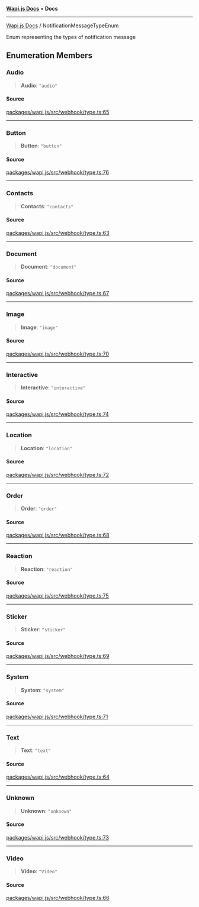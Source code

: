 [**Wapi.js Docs**](../README.mdx) • **Docs**

***

[Wapi.js Docs](../globals.mdx) / NotificationMessageTypeEnum

Enum representing the types of notification message

## Enumeration Members

### Audio

> **Audio**: `"audio"`

#### Source

[packages/wapi.js/src/webhook/type.ts:65](https://github.com/sarthakjdev/wapi.js/packages/wapi.js/src/webhook/type.ts?at=55950734d72fca04a6c87f7236ee551d251cec7e#line=65)

***

### Button

> **Button**: `"button"`

#### Source

[packages/wapi.js/src/webhook/type.ts:76](https://github.com/sarthakjdev/wapi.js/packages/wapi.js/src/webhook/type.ts?at=55950734d72fca04a6c87f7236ee551d251cec7e#line=76)

***

### Contacts

> **Contacts**: `"contacts"`

#### Source

[packages/wapi.js/src/webhook/type.ts:63](https://github.com/sarthakjdev/wapi.js/packages/wapi.js/src/webhook/type.ts?at=55950734d72fca04a6c87f7236ee551d251cec7e#line=63)

***

### Document

> **Document**: `"document"`

#### Source

[packages/wapi.js/src/webhook/type.ts:67](https://github.com/sarthakjdev/wapi.js/packages/wapi.js/src/webhook/type.ts?at=55950734d72fca04a6c87f7236ee551d251cec7e#line=67)

***

### Image

> **Image**: `"image"`

#### Source

[packages/wapi.js/src/webhook/type.ts:70](https://github.com/sarthakjdev/wapi.js/packages/wapi.js/src/webhook/type.ts?at=55950734d72fca04a6c87f7236ee551d251cec7e#line=70)

***

### Interactive

> **Interactive**: `"interactive"`

#### Source

[packages/wapi.js/src/webhook/type.ts:74](https://github.com/sarthakjdev/wapi.js/packages/wapi.js/src/webhook/type.ts?at=55950734d72fca04a6c87f7236ee551d251cec7e#line=74)

***

### Location

> **Location**: `"location"`

#### Source

[packages/wapi.js/src/webhook/type.ts:72](https://github.com/sarthakjdev/wapi.js/packages/wapi.js/src/webhook/type.ts?at=55950734d72fca04a6c87f7236ee551d251cec7e#line=72)

***

### Order

> **Order**: `"order"`

#### Source

[packages/wapi.js/src/webhook/type.ts:68](https://github.com/sarthakjdev/wapi.js/packages/wapi.js/src/webhook/type.ts?at=55950734d72fca04a6c87f7236ee551d251cec7e#line=68)

***

### Reaction

> **Reaction**: `"reaction"`

#### Source

[packages/wapi.js/src/webhook/type.ts:75](https://github.com/sarthakjdev/wapi.js/packages/wapi.js/src/webhook/type.ts?at=55950734d72fca04a6c87f7236ee551d251cec7e#line=75)

***

### Sticker

> **Sticker**: `"sticker"`

#### Source

[packages/wapi.js/src/webhook/type.ts:69](https://github.com/sarthakjdev/wapi.js/packages/wapi.js/src/webhook/type.ts?at=55950734d72fca04a6c87f7236ee551d251cec7e#line=69)

***

### System

> **System**: `"system"`

#### Source

[packages/wapi.js/src/webhook/type.ts:71](https://github.com/sarthakjdev/wapi.js/packages/wapi.js/src/webhook/type.ts?at=55950734d72fca04a6c87f7236ee551d251cec7e#line=71)

***

### Text

> **Text**: `"text"`

#### Source

[packages/wapi.js/src/webhook/type.ts:64](https://github.com/sarthakjdev/wapi.js/packages/wapi.js/src/webhook/type.ts?at=55950734d72fca04a6c87f7236ee551d251cec7e#line=64)

***

### Unknown

> **Unknown**: `"unknown"`

#### Source

[packages/wapi.js/src/webhook/type.ts:73](https://github.com/sarthakjdev/wapi.js/packages/wapi.js/src/webhook/type.ts?at=55950734d72fca04a6c87f7236ee551d251cec7e#line=73)

***

### Video

> **Video**: `"Video"`

#### Source

[packages/wapi.js/src/webhook/type.ts:66](https://github.com/sarthakjdev/wapi.js/packages/wapi.js/src/webhook/type.ts?at=55950734d72fca04a6c87f7236ee551d251cec7e#line=66)
